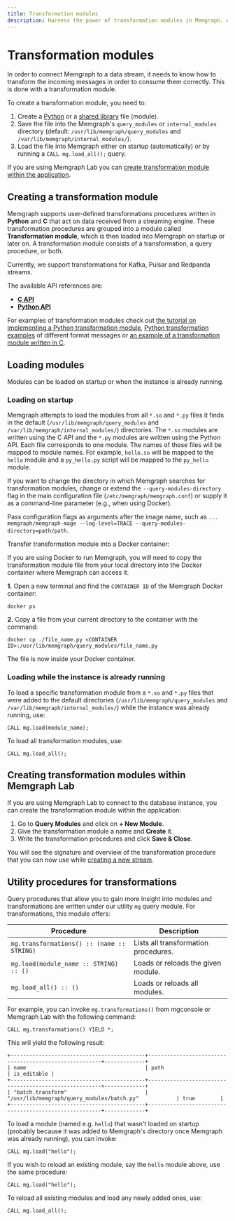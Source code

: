 ```yaml
---
title: Transformation modules
description: Harness the power of transformation modules in Memgraph. Also, discover how they can enrich your data for improved analysis in our dedicated documentation page.
---
```



# Transformation modules

In order to connect Memgraph to a data stream, it needs to know how to transform
the incoming messages in order to consume them correctly. This is done with a
transformation module.

To create a transformation module, you need to:

1. Create a [Python](/custom-query-modules/python/python-api) or a [shared library](/custom-query-modules/c/c-api)
   file (module).
2. Save the file into the Memgraph's `query_modules` or `internal_modules` directory (default:
   `/usr/lib/memgraph/query_modules` and `/var/lib/memgraph/internal_modules/`).
3. Load the file into Memgraph either on startup (automatically) or by running a
   `CALL mg.load_all();` query.

If you are using Memgraph Lab you can [create transformation module within the
application](#creating-transformation-modules-within-memgraph-lab). 

## Creating a transformation module

Memgraph supports user-defined transformations procedures written in **Python**
and **C**  that act on data received from a streaming engine. These
transformation procedures are grouped into a module called **Transformation
module**, which is then loaded into Memgraph on startup or later on. A
transformation module consists of a transformation, a query procedure, or both.

Currently, we support transformations for Kafka, Pulsar and Redpanda
streams.

The available API references are:

- **[C API](/custom-query-modules/c/c-api)**
- **[Python API](/custom-query-modules/python/python-api)**

For examples of transformation modules check out [the tutorial on implementing a
Python transformation
module](/data-streams/graph-stream-processing-with-kafka#2-create-a-transformation-module),
[Python transformation
examples](/data-streams/transformation-modules/python-api#transformation-examples-of-different-format-messages)
of different format messages or [an example of a transformation module written
in C](/data-streams/transformation-modules/c-api#transformation-module-example). 

## Loading modules

Modules can be loaded on startup or when the instance is already running.

### Loading on startup

Memgraph attempts to load the modules from all `*.so` and `*.py` files it finds
in the default (`/usr/lib/memgraph/query_modules` and
`/var/lib/memgraph/internal_modules/`) directories. The `*.so` modules
are written using the C API and the `*.py` modules are written using the Python
API. Each file corresponds to one module. The names of these files will be mapped to
module names. For example, `hello.so` will be mapped to the `hello` module and a
`py_hello.py` script will be mapped to the `py_hello` module.

If you want to change the directory in which Memgraph searches for
transformation modules, change or extend the `--query-modules-directory`
flag in the main configuration file (`/etc/memgraph/memgraph.conf`) or supply it
as a command-line parameter (e.g., when using Docker).

<Callout>

Pass configuration flags as arguments after the image name, such as 
`... memgraph/memgraph-mage --log-level=TRACE --query-modules-directory=path/path`.

</Callout>

Transfer transformation module into a Docker container:
  
  If you are using Docker to run Memgraph, you will need to copy the
  transformation module file from your local directory into the Docker
  container where Memgraph can access it.

  <p> </p>

**1.** Open a new terminal and find the `CONTAINER ID` of the Memgraph Docker
container:

```
docker ps
```

**2.** Copy a file from your current directory to the container with the
command:

```
docker cp ./file_name.py <CONTAINER ID>:/usr/lib/memgraph/query_modules/file_name.py
```

The file is now inside your Docker container.


### Loading while the instance is already running

To load a specific transformation module from a `*.so` and `*.py` files that
 were added to the default directories (`/usr/lib/memgraph/query_modules` and
`/var/lib/memgraph/internal_modules/`) while the instance was already running, use:

```
CALL mg.load(module_name);
```

To load all transformation modules, use:

```
CALL mg.load_all();
```

## Creating transformation modules within Memgraph Lab

If you are using Memgraph Lab to connect to the database instance, you can
create the transformation module within the application:

1. Go to **Query Modules** and click on **+ New Module**.
2. Give the transformation module a name and **Create** it.
3. Write the transformation procedures and click **Save & Close**.

You will see the signature and overview of the transformation procedure that you
can now use while [creating a new
stream](/data-streams/manage-streams-query). 

## Utility procedures for transformations

Query procedures that allow you to gain more insight into modules and
transformations are written under our utility `mg` query module. For
transformations, this module offers:

| Procedure                                  | Description                          |
| ------------------------------------------ | ------------------------------------ |
| `mg.transformations() :: (name :: STRING)` | Lists all transformation procedures. |
| `mg.load(module_name :: STRING) :: ()`     | Loads or reloads the given module.   |
| `mg.load_all() :: ()`                      | Loads or reloads all modules.        |

For example, you can invoke `mg.transformations()` from mgconsole or Memgraph
Lab with the following command:

```cypher
CALL mg.transformations() YIELD *;
```

This will yield the following result:

```nocopy
+-------------------------------------------+-------------------------------------------------------+-------------+
| name                                      | path                                                  | is_editable |
+-------------------------------------------+-------------------------------------------------------+-------------+
| "batch.transform"                         | "/usr/lib/memgraph/query_modules/batch.py"            | true        |
+-------------------------------------------+-------------------------------------------------------+-------------+
```

To load a module (named e.g. `hello`) that wasn't loaded on startup (probably
because it was added to Memgraph's directory once Memgraph was already running),
you can invoke:

```cypher
CALL mg.load("hello");
```

If you wish to reload an existing module, say the `hello` module above, use the
same procedure:

```cypher
CALL mg.load("hello");
```

To reload all existing modules and load any newly added ones, use:

```cypher
CALL mg.load_all();
```
